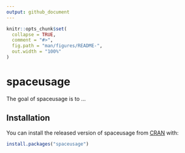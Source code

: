 ```yaml
---
output: github_document
---
```


<!-- README.md is generated from README.Rmd. Please edit that file -->

```r
knitr::opts_chunk$set(
  collapse = TRUE,
  comment = "#>",
  fig.path = "man/figures/README-",
  out.width = "100%"
)
```

# spaceusage

<!-- badges: start -->
<!-- badges: end -->

The goal of spaceusage is to ...

## Installation

You can install the released version of spaceusage from [CRAN](https://CRAN.R-project.org) with:

``` r
install.packages("spaceusage")
```
